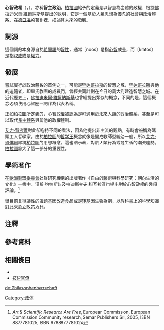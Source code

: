 {{refimprove|time=2012-10-15T15:50:40+00:00}}
{{Forms of government}}
{{noteTA
| 1= zh-cn:艾力·贺佛尔; zh-hk:艾力·賀佛爾; zh-sg:艾力·贺佛尔; zh-tw:艾瑞克·霍佛;
| 2= zh-cn:参见; zh-hk:相關條目; zh-mo:相關條目; zh-my:参见; zh-sg:参见; zh-tw:相關條目;
}}
'''心智政權'''（{{Lang-en|Noocracy}}，{{IPA-en|noʊˈɒkrəsi/, /ˈnoʊ.əkrəsi|}}），亦稱'''智主政治'''，[[柏拉圖|柏拉圖]]給予的定義是以智慧為主體的政權{{notetag|{{Lang-en|aristocracy of the wise}}}}，根據[[Vladimir_Vernadsky|佛拉迪米爾·維爾納斯基]]提出的說明，它是一個基於人類思想為優先的社會與政治體系。在[[德日进|德日进]]的著作裡，描述其未來的發展。

== 詞源 ==

這個詞的本身源自於[[希臘語|希臘語]]的[[智性|智性]]{{notetag|{{Lang-en|nous}}}}，通常〔noos〕{{notetag|{{Lang-el|νους}}}}是指[[心灵|心智]]{{notetag|{{lang-en|Mind}}}}或是{{translink|en|Intellect|Intellect|智力}}{{notetag|{{lang-en|Intellect}}}}，而〔kratos〕{{notetag|{{Lang-el|κράτος}}}}是指[[权威|权威]]{{notetag|{{lang-en|Authority}}}}或是[[權力|權力]]{{notetag|{{lang-en|Power}}}}。

== 發展 ==

嘗試實行於政治體系的首例之一，可能是[[毕达哥拉斯|毕达哥拉斯]]的智慧之城{{notetag|{{Lang-en|city of the wise}}}}，[[毕达哥拉斯|毕达哥拉斯]]與他的追隨者，即畢氏教團的成員們{{notetag|{{Lang-en|the order of mathematikoi}}}}，曾經共同計劃在今日的義大利建造智慧之城。在近代歷史上，[[Vladimir_Vernadsky|佛拉迪米爾·維爾納斯基]]也曾經提出類似的概念，不同的是，這個概念必須使用心智圈{{notetag|{{Lang-en|Noosphere}}}}一詞作為代表名稱。

正如[[柏拉圖|柏拉圖]]所定義的，心智政權被認為是可適用於未來人類的政治體系，甚至是可以取代[[民主|民主體系]]{{notetag|{{Lang-en|the authority of the crowd}}}}與其他的政權體制。

[[艾力·賀佛爾|艾力·賀佛爾]]對此卻抱持不同的看法，因為他提出非主流的觀點，有時會被稱為碼頭工人哲學家{{notetag|{{Lang-en|longshoreman philosopher}}}}{{Fact|date=June 2009}}。由於[[柏拉圖|柏拉圖]]的[[哲学王|哲学王]]概念就像是變成教師型統治{{notetag|{{Lang-en|rule by schoolmasters}}}}一般，所以[[艾力·賀佛爾|艾力·賀佛爾]]鄙視[[柏拉圖|柏拉圖]]的思想概念，這也暗示著，對於人類行為或是生活的潮流趨勢，[[柏拉圖|柏拉圖]]誇大了這一部分的重要性{{Fact|date=October 2008}}。

{{cquote|在大自然界、地理圈與生物圈，由於思考與思維的大量聚集，而形成的心智圈，可以想像人類的未來生活就像是心智政權的社會體系一般 —— 而這個社會體系是以聚集大量的思想為主要的政治力量，而不是靠部分社群團體的組成來呈現的|{{translink|en|Mikhail Epstein|米歇爾·艾布斯坦}}所提出的定義{{notetag|{{Lang-en|the thinking matter increases its mass in nature and geo- and biosphere grow into noosphere, the future of the humanity can be envisioned as noocracy--that is the power of the collective brain rather than separate individuals representing certain social groups or society as whole}}}}}}

== 學術著作 ==

在[[歐洲聯盟委員會|歐洲聯盟委員會]]社群研究機構的出版著作《自由的藝術與科學研究：朝向生活的文化》{{notetag|{{Lang-en|''Art & Scientific Research are Free: Towards a Culture of Life''}}}}一書中，[[汉斯·约纳斯|汉斯·约纳斯]]以及拉迪斯拉夫·科瓦拉區{{notetag|{{Lang-sk|Ladislav Kováč}}}}也提出對於心智政權的幾項評論。<ref>''Art & Scientific Research Are Free'', European Commission, European Commission Community research, Semar Publishers Srl, 2005, ISBN 8877781025, ISBN 9788877781024</ref>

{{cquote|假如[[柏拉圖|柏拉圖]]把他的政體概念稱為是聖賢政治，那麼以科學制度化為基礎來進行社會實驗的政治體系，可以稱為是心智政權。 在[[柏拉圖|柏拉圖]]的眼中，心智政權並不是哲學家國王的君權統治。但是，也不是用科學知識或是由一群科學家們來統治。政權，一個政權的取得與維持，取決於競賽法則， 首先由一群政治精英共同把持政權，但是隨著他們接受專業的訓練，經過大量的分析，由科學各領域的專家們所組成的大型顧問團體大量給予預測與提議，並且設立以實地考察為型態的實驗工作。{{notetag|{{Lang-en|If Plato called his conception of governments a "sophocracy," then a political system characterized by social experimentation with a scientific institutionalized base could be called a "noocracy." Noocracy would not be the reign of the philosopher-king as seen in Plato. But nor would it be governed by science or the scientists. Power, a power acquired and maintained according to the laws of competition, would remain in the hands of the political elites but with these elites being professionally trained, making the most of the analysis, the forecasts and the propositions emanating from a vast array of advisory groups made up of experts from all areas of science, and setting up fieldwork experiments.}}}}}}

舉目前具爭議性的議題[[基因改造食品|基因改造食品]]或是[[转基因生物|转基因生物]]為例，以教科書上的科學知識對此來設立政策方針。
{{cquote|以心智政權為前提，在它本身權力範圍內的一個或是多個地區國家，在高層管理人員的保護之下，[[转基因生物|转基因生物]]會被人們拿來實驗，並且以科學方式進行監控。到了世界末日來臨的那一天，其所有的代價與獲益的資源由所有人民公平地共享。預警原則在今日仍是人們爭論的議題，雖然有預警原則，但是這無法減緩甚至是阻礙科學研發的速度。{{notetag|{{Lang-en|Within a noocracy in its own right, GMO would be tested in one or several areas or nations and scientifically monitored by all, under the aegis of a main administration body. With, at the end of the day, the costs and profits equitably shared by all. The principle of precaution, highly controversial at the present time, would then be applied, without slowing-down nor impeding the implementation of scientific inventions.}}}}}}

== 注釋 ==
{{NoteFoot}}

== 參考資料 ==
{{reflist}}

== 相關條目 ==
*{{translink|en|Geniocracy|天才政權}}
*[[技術官僚|技術官僚]]

{{DEFAULTSORT:Noocracy}}
[[Category:政体|Category:政体]]

[[de:Philosophenherrschaft|de:Philosophenherrschaft]]